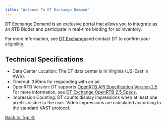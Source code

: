```yaml
---
title: "Welcome To DT Exchange Demand"
---
```


DT Exchange Demand is an exclusive portal that allows you to integrate as an RTB Bidder and participate in real-time bidding for ad inventory.

For more information, see [DT Exchange](https://www.digitalturbine.com/dt-exchange)and contact DT to confirm your eligibility.

## Technical Specifications

* Data Center Location: The DT data center is in Virginia (US-East in AWS).
* Timeout: 350ms for responding with an ad.
* OpenRTB Version: DT supports [OpenRTB API Specification Version 2.5](https://www.iab.com/wp-content/uploads/2016/03/OpenRTB-API-Specification-Version-2-5-FINAL.pdf). For more information, see [DT Exchange OpenRTB 2.5 Specs](/hc/en-us/articles/360010835237).
* Impression Counting: DT counts display impressions when at least one pixel is visible to the user. Video impressions are calculated according to the standard VAST protocol.





[Back to Top ⇧](#top)

